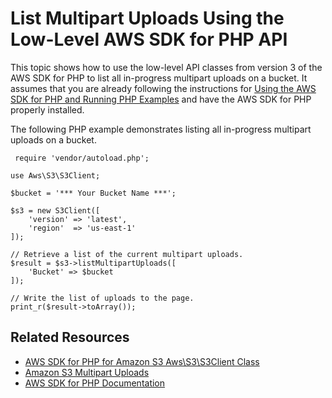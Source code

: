 # List Multipart Uploads Using the Low\-Level AWS SDK for PHP API<a name="LLlistMPuploadsPHP"></a>

This topic shows how to use the low\-level API classes from version 3 of the AWS SDK for PHP to list all in\-progress multipart uploads on a bucket\. It assumes that you are already following the instructions for [Using the AWS SDK for PHP and Running PHP Examples](UsingTheMPphpAPI.mdx) and have the AWS SDK for PHP properly installed\. 

The following PHP example demonstrates listing all in\-progress multipart uploads on a bucket\.

```
 require 'vendor/autoload.php';

use Aws\S3\S3Client;

$bucket = '*** Your Bucket Name ***';

$s3 = new S3Client([
    'version' => 'latest',
    'region'  => 'us-east-1'
]);

// Retrieve a list of the current multipart uploads.
$result = $s3->listMultipartUploads([
    'Bucket' => $bucket
]);

// Write the list of uploads to the page.
print_r($result->toArray());
```

## Related Resources<a name="RelatedResources-LLlistMPuploadsPHP"></a>
+ [ AWS SDK for PHP for Amazon S3 Aws\\S3\\S3Client Class](https://docs.aws.amazon.com/aws-sdk-php/v3/api/class-Aws.S3.S3Client.html) 
+ [ Amazon S3 Multipart Uploads](https://docs.aws.amazon.com/aws-sdk-php/v3/guide/service/s3-multipart-upload.html) 
+ [AWS SDK for PHP Documentation](http://aws.amazon.com/documentation/sdk-for-php/)